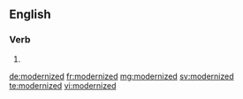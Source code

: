 ==English==

===Verb===
{{head|en}}

# {{en-past of|modernize}}

[[de:modernized]]
[[fr:modernized]]
[[mg:modernized]]
[[sv:modernized]]
[[te:modernized]]
[[vi:modernized]]